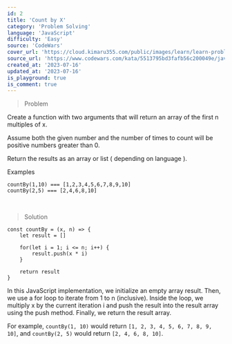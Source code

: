 ```yaml
---
id: 2
title: 'Count by X'
category: 'Problem Solving'
language: 'JavaScript'
difficulty: 'Easy'
source: 'CodeWars'
cover_url: 'https://cloud.kimaru355.com/public/images/learn/learn-problem-solving.png'
source_url: 'https://www.codewars.com/kata/5513795bd3fafb56c200049e/javascript'
created_at: '2023-07-16'
updated_at: '2023-07-16'
is_playground: true
is_comment: true
---
```


> Problem

Create a function with two arguments that will return an array of the first n multiples of x.

Assume both the given number and the number of times to count will be positive numbers greater than 0.

Return the results as an array or list ( depending on language ).

Examples

```
countBy(1,10) === [1,2,3,4,5,6,7,8,9,10]
countBy(2,5) === [2,4,6,8,10]
```

&nbsp;

> Solution

```
const countBy = (x, n) => {
    let result = []

    for(let i = 1; i <= n; i++) {
        result.push(x * i)
    }

    return result
}
```

In this JavaScript implementation, we initialize an empty array result. Then, we use a for loop to iterate from 1 to n (inclusive). Inside the loop, we multiply x by the current iteration i and push the result into the result array using the push method. Finally, we return the result array.

For example, `countBy(1, 10)` would return `[1, 2, 3, 4, 5, 6, 7, 8, 9, 10]`, and `countBy(2, 5)` would return `[2, 4, 6, 8, 10]`.

